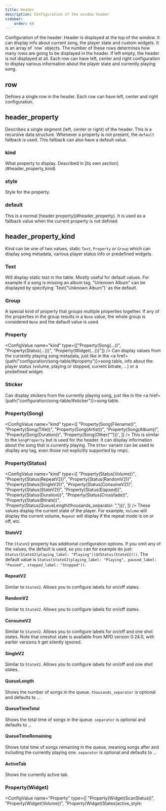 ```yaml
---
title: Header
description: Configuration of the window header
sidebar:
    order: 60
---
```



<ConfigValue name="header" type="other" customText="<row[]>" link="#row" />
Configuration of the header. Header is displayed at the top of the window. It can display info about current song, the
player state and custom widgets. It is an array of `row` objects. The number of these rows determines how many rows are
going to be displayed in the header. If left empty, the header is not displayed at all. Each row can have left, center
and right configuration to display various information about the player state and currently playing song.

## row

<ConfigValue type="other" customText="(left: <header_property>, center: <header_property>, right: <header_property>)" />
Defines a single row in the header. Each row can have left, center and right configuration.

## header_property

Describes a single segment (left, center or right) of the header. This is a recursive data structure. Whenever a
property is not present, the `default` fallback is used. This fallback can also have a default value.

### kind

<ConfigValue name="kind" type="other" customText="<header_property_kind>" link="#header_property_kind" />
What property to display. Described in [its own section](#header_property_kind)

### style

<ConfigValue name="style" type="other" customText="<style>" />
Style for the property.

### default

<ConfigValue name="default" type="other" customText="<header_property>" />
This is a normal [header property](#header_property). It is used as a fallback value when the current property is not
defined

## header_property_kind

Kind can be one of two values, static `Text`, `Property` or `Group` which can display song metadata, various player status info
or predefined widgets.

### Text

<ConfigValue name="kind" type="other" customText='Text("<string>")' />
Will display static text in the table. Mostly useful for default values. For example if a song is missing an album tag,
"Unknown Album" can be displayed by specifying `Text("Unknown Album")` as the default.

### Group

<ConfigValue name="kind" type="other" customText="Group(<property>[])" link="#property" />

A special kind of property that groups multiple properties together. If any of the properties in the group results
in a `None` value, the whole group is considered `None` and the default value is used.

### Property

<ConfigValue name="kind" type={["Property(Song(...))", "Property(Status(...)))", "Property(Widget(...)))"]} />
Can display values from the currently playing song metadata, just like in the
<a href={path("configuration/song-table/#property")}>song table</a>, info about the player status (volume, playing or
stopped, current bitrate, ...) or a predefined widget.

### Sticker

<ConfigValue name="kind" type="other" customText='Sticker("<sticker_key")' />

Can display stickers from the currently playing song, just like in the <a href={path("configuration/song-table/#sticker")}>song table</a>.

### Property(Song)

<ConfigValue
    name="kind"
    type={[
        "Property(Song(Filename))",
        "Property(Song(Title))",
        "Property(Song(Artist))",
        "Property(Song(Album))",
        "Property(Song(Duration))",
        'Property(Song(Other("<String>")))',
    ]}
/>
This is similar to the `SongProperty` but is used for the header. It can display information about the song that is
currently playing. The `Other` variant can be used to display any tag, even those not explicitly supported by rmpc.

### Property(Status)

<ConfigValue
    name="kind"
    type={[
        "Property(Status(Volume))",
        "Property(Status(RepeatV2))",
        "Property(Status(RandomV2))",
        "Property(Status(SingleV2))",
        "Property(Status(ConsumeV2))",
        "Property(Status(StateV2))",
        "Property(Status(Elapsed))",
        "Property(Status(Duration))",
        "Property(Status(Crossfade))",
        "Property(Status(Bitrate))",
        'Property(Status(QueueLength(thousands_separator: ",")))',
    ]}
/>
These values display the current state of the player. For example, `Volume` will display the current volume, `Repeat`
will display if the repeat mode is on or off, etc.

#### StateV2

<ConfigValue
    name="kind"
    type="other"
    customText='Property(Status(StateV2(playing_label: "<your label>", paused_label: "<your label>", stopped_label: "<your label>",
    playing_style: <style>, paused_style: <style>, stopped_style: <style>)))'
/>

The `StateV2` property has additional configuration options. If you omit any of the values, the default is used, so you can for example
do just: `Status(StateV2(playing_label: "Playing"))`or`Status(StateV2())`. The default value is `Status(StateV2(playing_label: "Playing", paused_label: "Paused", stopped_label: "Stopped"))`.

#### RepeatV2

<ConfigValue
    name="kind"
    type="other"
    customText='Property(Status(RepeatV2(on_label: "<your label>", off_label: "<your label>", on_style: <style>, off_style: <style>)))'
/>

Similar to `StateV2`. Allows you to configure labels for on/off states.

#### RandomV2

<ConfigValue
    name="kind"
    type="other"
    customText='Property(Status(RandomV2(on_label: "<your label>", off_label: "<your label>", on_style: <style>, off_style: <style>)))'
/>

Similar to `StateV2`. Allows you to configure labels for on/off states.

#### ConsumeV2

<ConfigValue
    name="kind"
    type="other"
    customText='Property(Status(ConsumeV2(on_label: "<your label>", off_label: "<your label>",
    oneshot_label: "<your label>", on_style: <style>, off_style: <style>, oneshot_style: <style>)))'
/>

Similar to `StateV2`. Allows you to configure labels for on/off and one shot states. Note that oneshot state is available
from MPD version 0.24.0, with earlier versions it get silently ignored.

#### SingleV2

<ConfigValue
    name="kind"
    type="other"
    customText='Property(Status(SingleV2(on_label: "<your label>", off_label: "<your label>", oneshot_label: "<your label>",
    oneshot_label: "<your label>", on_style: <style>, off_style: <style>, oneshot_style: <style>)))'
/>

Similar to `StateV2`. Allows you to configure labels for on/off and one shot states.

#### QueueLength

<ConfigValue name="kind" type="other" customText='Property(Status(QueueLength(thousands_separator: ",")))' />

Shows the number of songs in the queue. `thousands_separator` is optional and defaults to `,`.

#### QueueTimeTotal

<ConfigValue name="kind" type="other" customText='Property(Status(QueueTimeTotal(separator: ",")))' />

Shows the total time of songs in the queue. `separator` is optional and defaults to `,`.

#### QueueTimeRemaining

<ConfigValue name="kind" type="other" customText='Property(Status(QueueTimeRemaining(separator: ",")))' />

Shows total time of songs remaining in the queue, meaning songs after and including the currently playing one.
`separator` is optional and defaults to `,`.

#### ActiveTab

<ConfigValue name="kind" type="other" customText="Property(Status(ActiveTab))" />

Shows the currently active tab.

### Property(Widget)

<ConfigValue
    name="Property"
    type={[
        "Property(Widget(ScanStatus))",
        "Property(Widget(Volume))",
        "Property(Widget(States(active_style: <style>, separator_style: <style>)))",
    ]}
/>
These are predefined "widgets" which you can use in your header. They differ from regular properties in that they can
have additional styling options or display options.

#### Volume widget

<ConfigValue name="kind" type="other" customText="Property(Widget(Volume))" />
Shows volume with percentage and bars instead of just simple number. It looks something like this: `Volume: ▁▂▃▄▅▆▇
100%`

#### Scan status widget

<ConfigValue name="kind" type="other" customText="Property(Widget(ScanStatus))" />
Shows a loading spinner if the mpd database is being updated

#### States widget

<ConfigValue
    name="kind"
    type="other"
    customText="Property(Widget(States(active_style: <style>, separator_style: <style>)))"
/>
Offers additional styling for active and inactive state. Looks like this: Repeat / Random / Consume / Single. Where the
active states are highlighted with the active style and the inactive states are highlighted with the inactive style. The
'/' is highlighted with the separator style.

## Example

This configuration displays a header with single row. On the left side there is player state (Playing/Paused/Stopped) in
yellow color inside brackets, ie. `[Playing]`. In the center there is the title of the currently playing song in bold.
If there is no song playing, the text "No Song" is displayed. And on the right side there is the volume and update status widgets in blue
color.

```rust
header: (
    rows: [
        (
            left: [
                (kind: Text("["), style: (fg: "yellow", modifiers: "Bold")),
                (kind: Property(Status(State)), style: (fg: "yellow", modifiers: "Bold")),
                (kind: Text("]"), style: (fg: "yellow", modifiers: "Bold"))
            ],
            center: [
                (kind: Property(Song(Title)), style: (modifiers: "Bold"),
                    default: (kind: Text("No Song"), style: (modifiers: "Bold"))
                )
            ],
            right: [
                (kind: Property(Widget(ScanStatus)), style: (fg: "blue")),
                (kind: Property(Widget(Volume)), style: (fg: "blue"))
            ]
        )
    ],
),
```
